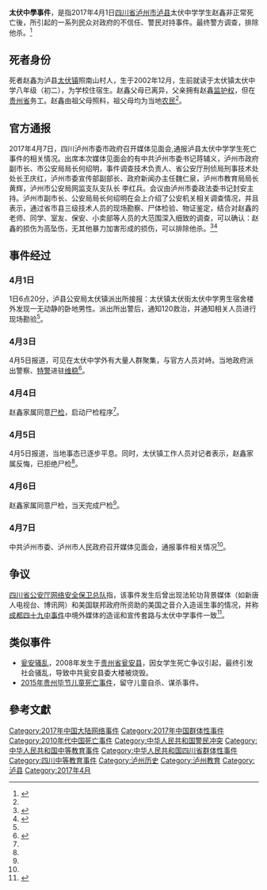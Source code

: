 {{multiple issues|
{{copyedit|time=2017-04-08T02:43:49+00:00}}
{{expand|time=2017-04-08T02:43:49+00:00}}
{{refimprove|time=2017-04-08T02:43:49+00:00}}
}}{{UTC+8}}

'''太伏中學事件'''，是指2017年4月1日[[四川省|四川省]][[泸州市|泸州市]][[泸县|泸县]]太伏中学学生赵鑫非正常死亡後，所引起的一系列民众对政府的不信任、警民对持事件。最终警方调查，排除他杀。<ref name="a1">{{Cite web |url=http://news.youth.cn/gn/201704/t20170408_9437353.htm |title=太伏中学事件官方调查结果 |accessdate=2017-04-10 |author= |date=2017-04-08 |work= |publisher=中国青年网，来源：新华社 |language=Zh-hans |archive-date=2017-04-21 |archive-url=https://web.archive.org/web/20170421103006/http://news.youth.cn/gn/201704/t20170408_9437353.htm |dead-url=no }}</ref>

== 死者身份 ==

死者赵鑫为泸县[[太伏镇|太伏镇]]照南山村人，生于2002年12月，生前就读于太伏镇太伏中学八年级（初二），为学校住宿生。赵鑫父母已离异，父亲拥有赵鑫[[监护权|监护权]]，但在[[贵州省|贵州省]]务工。赵鑫由祖父母照料，祖父母均为当地[[农民|农民]]<ref name="a1"/>。

== 官方通报 ==
2017年4月7日，四川泸州市委市政府召开媒体见面会,通报泸县太伏中学学生死亡事件的相关情况。出席本次媒体见面会的有中共泸州市委书记蒋辅义，泸州市政府副市长、市公安局局长何绍明，事件调查技术负责人、省公安厅刑侦局刑事技术处处长王庆红，泸州市委宣传部副部长、政府新闻办主任魏仁泉，泸州市教育局局长黄辉，泸州市公安局网监支队支队长 李红兵。会议由泸州市委政法委书记封安主持。泸州市副市长、公安局局长何绍明在会上介绍了公安机关相关调查情况，并且表示，通过省市县三级技术人员的现场勘察、尸体检验、物证鉴定，结合对赵鑫的老师、同学、室友、保安、小卖部等人员的大范围深入细致的调查，可以确认：赵鑫的损伤为高坠伤，无其他暴力加害形成的损伤，可以排除他杀。<ref>{{Cite web|url=http://legal.people.com.cn/n1/2017/0407/c42510-29195963.html|title=泸州公安局长：泸县太伏中学学生死亡事件排除他杀--法治--人民网|accessdate=2018-02-14|author=|date=|last=3089|work=legal.people.com.cn|publisher=|archive-date=2018-02-14|archive-url=https://archive.today/20180214125148/http://legal.people.com.cn/n1/2017/0407/c42510-29195963.html|dead-url=yes}}</ref><ref>{{Cite news|url=http://legal.people.com.cn/n1/2017/0407/c42510-29195963.html|title=泸州公安局长：泸县太伏中学学生死亡事件排除他杀--法治--人民网|date=2018-02-14|newspaper=archive.is|accessdate=2018-02-14|deadurl=yes|archiveurl=https://archive.today/20180214125148/http://legal.people.com.cn/n1/2017/0407/c42510-29195963.html|archivedate=2018-02-14}}</ref>

== 事件经过 ==

=== 4月1日 ===

1日6点20分，泸县公安局太伏镇派出所接报：太伏镇太伏街太伏中学男生宿舍楼外发现一无动静的卧地男性。派出所出警后，通知120救治，并通知相关人员进行现场勘验<ref name="a1"/>。

=== 4月3日 ===

4月5日报道，可见在太伏中学外有大量人群聚集，与官方人员对峙。当地政府派出警察、[[特警|特警]]进驻[[维稳|维稳]]<ref name="a2">{{Cite web |url=http://www.rfa.org/mandarin/yataibaodao/renquanfazhi/yf2-04052017103656.html |title=泸州太伏中学事件逐渐平息 家属拒尸检民众仍存疑 |accessdate=2017-04-10 |author= |date=2017-04-05 |work=特约记者：扬帆，责编：石山、陈平 |publisher=自由亚洲电台普通话 |language=Zh-hans |archive-date=2017-04-10 |archive-url=https://web.archive.org/web/20170410052505/http://www.rfa.org/mandarin/yataibaodao/renquanfazhi/yf2-04052017103656.html |dead-url=no }}</ref>。

=== 4月4日 ===

赵鑫家属同意[[尸检|尸检]]，启动尸检程序<ref name="a2"/>。

=== 4月5日 ===

4月5日报道，当地事态已逐步平息。同时，太伏镇工作人员对记者表示，赵鑫家属反悔，已拒绝尸检<ref name="a2"/>。

=== 4月6日 ===

赵鑫家属同意尸检，当天完成尸检<ref name="a1"/>。

=== 4月7日 ===

中共泸州市委、泸州市人民政府召开媒体见面会，通报事件相关情况<ref name="a1"/>。

== 争议 ==
[[四川省公安廳|四川省公安厅网络安全保卫总队]]指，该事件发生后曾出现法轮功背景媒体（如新唐人电视台、博讯网）和美国联邦政府所资助的美国之音介入造谣生事的情况，并称[[2021年成都四十九中学生坠楼事件|成都四十九中事件]]中境外媒体的造谣和宣传套路与太伏中学事件一致<ref>{{Cite web|title=警钟长鸣|url=https://mbd.baidu.com/newspage/data/dtlandingsuper?nid=dt_4735676644271215712|access-date=2021-05-17|author=@四川网警巡查执法（四川省公安厅网络安全保卫总队）|date=2021-05-16|work=百度百家号|language=zh-cn|archive-date=2021-05-17|archive-url=https://web.archive.org/web/20210517014922/https://mbd.baidu.com/newspage/data/dtlandingsuper?nid=dt_4735676644271215712|dead-url=no}}</ref>。

== 类似事件 ==
*[[瓮安骚乱|瓮安骚乱]]，2008年发生于[[贵州省|贵州省]][[瓮安县|瓮安县]]，因女学生死亡争议引起，最终引发社会骚乱，导致中共瓮安县委大楼被烧毁。
*[[2015年贵州毕节儿童死亡事件|2015年贵州毕节儿童死亡事件]]，留守儿童自杀、谋杀事件。

==參考文獻==
{{reflist|2}}

[[Category:2017年中国大陆网络事件|Category:2017年中国大陆网络事件]]
[[Category:2017年中国群体性事件|Category:2017年中国群体性事件]]
[[Category:2010年代中国死亡事件|Category:2010年代中国死亡事件]]
[[Category:中华人民共和国警民冲突|Category:中华人民共和国警民冲突]]
[[Category:中华人民共和国中等教育事件|Category:中华人民共和国中等教育事件]]
[[Category:中华人民共和国四川省群体性事件|Category:中华人民共和国四川省群体性事件]]
[[Category:四川中等教育事件|Category:四川中等教育事件]]
[[Category:泸州历史|Category:泸州历史]]
[[Category:泸州教育|Category:泸州教育]]
[[Category:泸县|Category:泸县]]
[[Category:2017年4月|Category:2017年4月]]